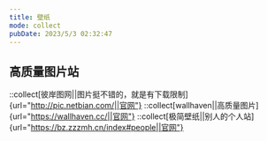 ```yaml
---
title: 壁纸
mode: collect
pubDate: 2023/5/3 02:32:47
---
```


## 高质量图片站

::collect[彼岸图网||图片挺不错的，就是有下载限制]{url="http://pic.netbian.com/||官网"}
::collect[wallhaven||高质量图片]{url="https://wallhaven.cc/||官网"}
::collect[极简壁纸||别人的个人站]{url="https://bz.zzzmh.cn/index#people||官网"}
